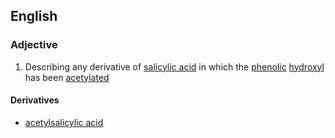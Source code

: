 ==English==

===Adjective===
{{en-adj|-}}

# {{organic chemistry}} Describing any derivative of [[salicylic acid]] in which the [[phenolic]] [[hydroxyl]] has been [[acetylated]]

====Derivatives====
{{rfc-header|Derivatives}}
* [[acetylsalicylic acid]]